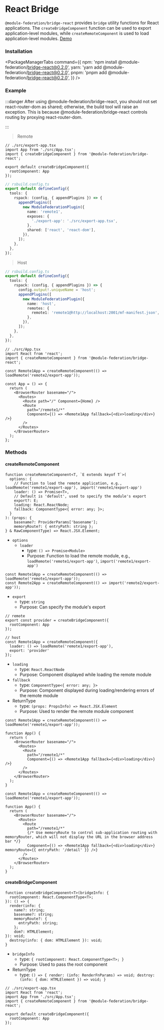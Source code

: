 # React Bridge

`@module-federation/bridge-react` provides `bridge` utility functions for React applications. The `createBridgeComponent` function can be used to export application-level modules, while `createRemoteComponent` is used to load application-level modules. [Demo](https://github.com/module-federation/core/core/tree/main/apps/router-demo)

### Installation


<PackageManagerTabs
  command={{
    npm: 'npm install @module-federation/bridge-react@0.2.0',
    yarn: 'yarn add @module-federation/bridge-react@0.2.0',
    pnpm: 'pnpm add @module-federation/bridge-react@0.2.0',
  }}
/>

### Example

:::danger
After using @module-federation/bridge-react, you should not set react-router-dom as shared; otherwise, the build tool will raise an exception. This is because @module-federation/bridge-react controls routing by proxying react-router-dom.

:::

> Remote

```tsx
// ./src/export-app.tsx
import App from './src/App.tsx';
import { createBridgeComponent } from '@module-federation/bridge-react';

export default createBridgeComponent({
  rootComponent: App
});
```

```ts
// rsbuild.config.ts
export default defineConfig({
  tools: {
    rspack: (config, { appendPlugins }) => {
      appendPlugins([
        new ModuleFederationPlugin({
          name: 'remote1',
          exposes: {
            './export-app': './src/export-app.tsx',
          },
          shared: ['react', 'react-dom'],
        }),
      ]);
    },
  },
});
```

> Host

```ts
// rsbuild.config.ts
export default defineConfig({
  tools: {
    rspack: (config, { appendPlugins }) => {
      config.output!.uniqueName = 'host';
      appendPlugins([
        new ModuleFederationPlugin({
          name: 'host',
          remotes: {
            remote1: 'remote1@http://localhost:2001/mf-manifest.json',
          },
        }),
      ]);
    },
  },
});
```

```tsx
// ./src/App.tsx
import React from 'react';
import { createRemoteComponent } from '@module-federation/bridge-react';

const Remote1App = createRemoteComponent(() => loadRemote('remote2/export-app'));

const App = () => {
  return (
    <BrowserRouter basename="/">
      <Routes>
        <Route path="/" Component={Home} />
        <Route
          path="/remote1/*"
          Component={() => <Remote1App fallback={<div>loading</div>} />}
        />
      </Routes>
    </BrowserRouter>
  );
};
```

### Methods

#### createRemoteComponent

```tsx
function createRemoteComponent<T, `E extends keyof T`>(
  options: {
    // Function to load the remote application, e.g., loadRemote('remote1/export-app'), import('remote1/export-app')
    loader: () => Promise<T>,
    // Default is 'default', used to specify the module's export
    export?: E;
    loading: React.ReactNode;
    fallback: ComponentType<{ error: any; }>;
  }
): (props: {
    basename?: ProviderParams['basename'];
    memoryRoute?: { entryPath: string };
} & RawComponentType) => React.JSX.Element;
```

* `options`
  * `loader`
    * type: `() => Promise<Module>`
    * Purpose: Function to load the remote module, e.g., `loadRemote('remote1/export-app')`, `import('remote1/export-app')`

```tsx
const Remote1App = createRemoteComponent(() => loadRemote('remote1/export-app'));
const Remote2App = createRemoteComponent(() => import('remote2/export-app'));
```
  * `export`
    * type: `string`
    * Purpose: Can specify the module's export
```tsx
// remote
export const provider = createBridgeComponent({
  rootComponent: App
});

// host
const Remote1App = createRemoteComponent({
  loader: () => loadRemote('remote1/export-app'),
  export: 'provider'
});
```
  * `loading`
    * type: `React.ReactNode`
    * Purpose: Component displayed while loading the remote module
  * `fallback`
    * type: `ComponentType<{ error: any; }>`
    * Purpose: Component displayed during loading/rendering errors of the remote module
* ReturnType
  * type: `(props: PropsInfo) => React.JSX.Element`
  * Purpose: Used to render the remote module component

```tsx
const Remote1App = createRemoteComponent(() => loadRemote('remote1/export-app'));

function App() {
  return (
    <BrowserRouter basename="/">
      <Routes>
        <Route
          path="/remote1/*"
          Component={() => <Remote1App fallback={<div>loading</div>} />}
        />
      </Routes>
    </BrowserRouter>
  );
}
```

```tsx
const Remote1App = createRemoteComponent(() => loadRemote('remote1/export-app'));

function App() {
  return (
    <BrowserRouter basename="/">
      <Routes>
        <Route
          path="/remote1/*"
          {/* Use memoryRoute to control sub-application routing with memoryRouter, which will not display the URL in the browser address bar */}
          Component={() => <Remote1App fallback={<div>loading</div>} memoryRoute={{ entryPath: '/detail' }} />}
        />
      </Routes>
    </BrowserRouter>
  );
}
```

#### createBridgeComponent

```tsx
function createBridgeComponent<T>(bridgeInfo: {
  rootComponent: React.ComponentType<T>;
}): () => {
  render(info: {
    name?: string;
    basename?: string;
    memoryRoute?: {
      entryPath: string;
    };
    dom?: HTMLElement;
}): void;
  destroy(info: { dom: HTMLElement }): void;
}
```

* `bridgeInfo`
  * type: `{ rootComponent: React.ComponentType<T>; }`
  * Purpose: Used to pass the root component
* ReturnType
  * type: `() => { render: (info: RenderFnParams) => void; destroy: (info: { dom: HTMLElement }) => void; }`

```tsx
// ./src/export-app.tsx
import React from 'react';
import App from './src/App.tsx';
import { createRemoteComponent } from '@module-federation/bridge-react';

export default createBridgeComponent({
  rootComponent: App
});
```
